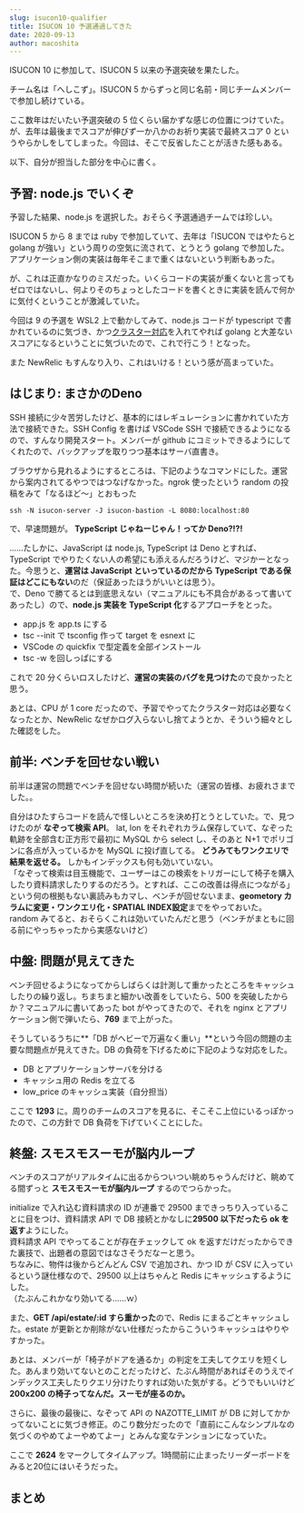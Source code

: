 ```yaml
---
slug: isucon10-qualifier
title: ISUCON 10 予選通過してきた
date: 2020-09-13
author: macoshita
---
```

ISUCON 10 に参加して、ISUCON 5 以来の予選突破を果たした。

チーム名は「へしこず」。ISUCON 5 からずっと同じ名前・同じチームメンバーで参加し続けている。

ここ数年はだいたい予選突破の 5 位くらい届かずな感じの位置につけていた。が、去年は最後までスコアが伸びず一か八かのお祈り実装で最終スコア 0 というやらかしをしてしまった。今回は、そこで反省したことが活きた感もある。

以下、自分が担当した部分を中心に書く。

## 予習: node.js でいくぞ

予習した結果、node.js を選択した。おそらく予選通過チームでは珍しい。

ISUCON 5 から 8 までは ruby で参加していて、去年は「ISUCON ではやたらと golang が強い」という周りの空気に流されて、とうとう golang で参加した。アプリケーション側の実装は毎年そこまで重くはないという判断もあった。

が、これは正直かなりのミスだった。いくらコードの実装が重くないと言ってもゼロではないし、何よりそのちょっとしたコードを書くときに実装を読んで何かに気付くということが激減していた。

今回は 9 の予選を WSL2 上で動かしてみて、node.js コードが typescript で書かれているのに気づき、かつ[クラスター対応](https://gist.github.com/thearegee/3eea038b9f0c5e94de73f3c3482fa732)を入れてやれば golang と大差ないスコアになるということに気づいたので、これで行こう！となった。

また NewRelic もすんなり入り、これはいける！という感が高まっていた。

## はじまり: まさかのDeno

SSH 接続に少々苦労したけど、基本的にはレギュレーションに書かれていた方法で接続できた。SSH Config を書けば VSCode SSH で接続できるようになるので、すんなり開発スタート。メンバーが github にコミットできるようにしてくれたので、バックアップを取りつつ基本はサーバ直書き。

ブラウザから見れるようにするところは、下記のようなコマンドにした。運営から案内されてるやつではつなげなかった。ngrok 使ったという random の投稿をみて「なるほど～」とおもった

```shell
ssh -N isucon-server -J isucon-bastion -L 8080:localhost:80
```

で、早速問題が。 **TypeScript じゃねーじゃん！ってか Deno?!?!** 

……たしかに、JavaScript は node.js, TypeScript は Deno とすれば、TypeScript でやりたくない人の希望にも添えるんだろうけど、マジかーとなった。今思うと、**運営は JavaScript といっているのだから TypeScript である保証はどこにもない**のだ（保証あったほうがいいとは思う）。\
で、Deno で勝てるとは到底思えない（マニュアルにも不具合があるって書いてあったし）ので、**node.js 実装を TypeScript 化**するアプローチをとった。

* app.js を app.ts にする
* tsc --init で tsconfig 作って target を esnext に
* VSCode の quickfix で型定義を全部インストール
* tsc -w を回しっぱにする

これで 20 分くらいロスしたけど、**運営の実装のバグを見つけた**ので良かったと思う。

あとは、CPU が 1 core だったので、予習でやってたクラスター対応は必要なくなったとか、NewRelic なぜかログ入らないし捨てようとか、そういう細々とした確認をした。

## 前半: ベンチを回せない戦い

前半は運営の問題でベンチを回せない時間が続いた（運営の皆様、お疲れさまでした。。

自分はひたすらコードを読んで怪しいところを決め打とうとしていた。で、見つけたのが **なぞって検索 API**。 lat, lon をそれぞれカラム保存していて、なぞった軌跡を全部含む正方形で最初に MySQL から select し、そのあと N+1 でポリゴンに各点が入っているかを MySQL に投げ直してる。 **どうみてもワンクエリで結果を返せる。** しかもインデックスも何も効いていない。\
「なぞって検索は目玉機能で、ユーザーはこの検索をトリガーにして椅子を購入したり資料請求したりするのだろう。とすれば、ここの改善は得点につながる」という何の根拠もない裏読みもカマし、ベンチが回せないまま、**geometory カラムに変更・ワンクエリ化・SPATIAL INDEX設定**までをやっておいた。\
random みてると、おそらくこれは効いていたんだと思う（ベンチがまともに回る前にやっちゃったから実感ないけど）

## 中盤: 問題が見えてきた

ベンチ回せるようになってからしばらくは計測して重かったところをキャッシュしたりの繰り返し。ちまちまと細かい改善をしていたら、500 を突破したからか？マニュアルに書いてあった bot がやってきたので、それを nginx とアプリケーション側で弾いたら、**769** まで上がった。

そうしているうちに**「DB がヘビーで万遍なく重い」**という今回の問題の主要な問題点が見えてきた。DB の負荷を下げるために下記のような対応をした。

* DB とアプリケーションサーバを分ける
* キャッシュ用の Redis を立てる
* low_price のキャッシュ実装（自分担当）

ここで **1293** に。周りのチームのスコアを見るに、そこそこ上位にいるっぽかったので、この方針で DB 負荷を下げていくことにした。

## 終盤: スモスモスーモが脳内ループ

ベンチのスコアがリアルタイムに出るからついつい眺めちゃうんだけど、眺めてる間ずっと **スモスモスーモが脳内ループ** するのでつらかった。

initialize で入れ込む資料請求の ID が連番で 29500 まできっちり入っていることに目をつけ、資料請求 API で DB 接続とかなしに**29500 以下だったら ok を返す**ようにした。\
資料請求 API でやってることが存在チェックして ok を返すだけだったからできた裏技で、出題者の意図ではなさそうだなーと思う。\
ちなみに、物件は後からどんどん CSV で追加され、かつ ID が CSV に入っているという謎仕様なので、29500 以上はちゃんと Redis にキャッシュするようにした。\
（たぶんこれかなり効いてる……ｗ）

また、**GET /api/estate/:id すら重かった**ので、Redis にまるごとキャッシュした。estate が更新とか削除がない仕様だったからこういうキャッシュはやりやすかった。

あとは、メンバーが「椅子がドアを通るか」の判定を工夫してクエリを短くした。あんまり効いてないとのことだったけど、たぶん時間があればそのうえでインデックス工夫したりクエリ分けたりすれば効いた気がする。どうでもいいけど **200x200 の椅子ってなんだ。スーモが座るのか。**

さらに、最後の最後に、なぞって API の NAZOTTE_LIMIT が DB に対してかかってないことに気づき修正。のこり数分だったので「直前にこんなシンプルなの気づくのやめてよーやめてよー」とみんな変なテンションになっていた。

ここで **2624** をマークしてタイムアップ。1時間前に止まったリーダーボードをみると20位にはいそうだった。

## まとめ